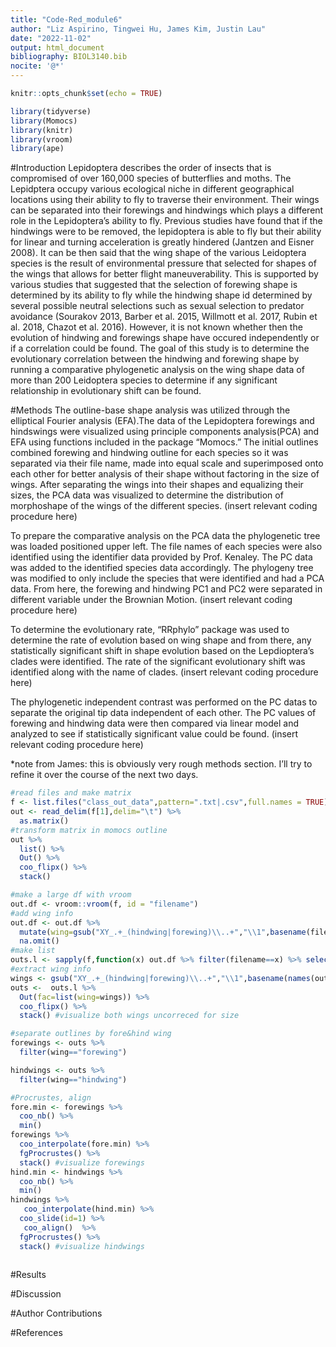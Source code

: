 ```yaml
---
title: "Code-Red_module6"
author: "Liz Aspirino, Tingwei Hu, James Kim, Justin Lau"
date: "2022-11-02"
output: html_document
bibliography: BIOL3140.bib
nocite: '@*'
---
```


```r
knitr::opts_chunk$set(echo = TRUE)
```

```r
library(tidyverse)
library(Momocs)
library(knitr)
library(vroom)
library(ape)
```
#Introduction
Lepidoptera describes the order of insects that is compromised of over 160,000 species of butterflies and moths. The Lepidptera occupy various ecological niche in different geographical locations using their ability to fly to traverse their environment. Their wings can be separated into their forewings and hindwings which plays a different role in the Lepidoptera's ability to fly. Previous studies have found that if the hindwings were to be removed, the lepidoptera is able to fly but their ability for linear and turning acceleration is greatly hindered (Jantzen and Eisner 2008). It can be then said that the wing shape of the various Leidoptera species is the result of environmental pressure that selected for shapes of the wings that allows for better flight maneuverability. This is supported by various studies that suggested that the selection of forewing shape is determined by its ability to fly while the hindwing shape id determined by several possible neutral selections such as sexual selection to predator avoidance (Sourakov 2013, Barber et al. 2015, Willmott et al. 2017, Rubin et al. 2018, Chazot et al. 2016). However, it is not known whether then the evolution of hindwing and forewings shape have occured independently or if a correlation could be found. The goal of this study is to determine the evolutionary correlation between the hindwing and forewing shape by running a comparative phylogenetic analysis on the wing shape data of more than 200 Leidoptera species to determine if any significant relationship in evolutionary shift can be found.

#Methods
The outline-base shape analysis was utilized through the elliptical Fourier analysis (EFA).The data of the Lepidoptera forewings and hindswings were visualized using principle components analysis(PCA) and EFA using functions included in the package "Momocs." The initial outlines combined forewing and hindwing outline for each species so it was separated via their file name, made into equal scale and superimposed onto each other for better analysis of their shape without factoring in the size of wings. After separating the wings into their shapes and equalizing their sizes, the PCA data was visualized to determine the distribution of morphoshape of the wings of the different species.
(insert relevant coding procedure here)

To prepare the comparative analysis on the PCA data the phylogenetic tree was loaded positioned upper left. The file names of each species were also identified using the identifier data provided by Prof. Kenaley. The PC data was added to the identified species data accordingly. The phylogeny tree was modified to only include the species that were identified and had a PCA data. From here, the forewing and hindwing PC1 and PC2 were separated in different variable under the Brownian Motion.
(insert relevant coding procedure here)

To determine the evolutionary rate, "RRphylo" package was used to determine the rate of evolution based on wing shape and from there, any statistically significant shift in shape evolution based on the Lepdioptera's clades were identified. The rate of the significant evolutionary shift was identified along with the name of clades.
(insert relevant coding procedure here)

The phylogenetic independent contrast was performed on the PC datas to separate the original tip data independent of each other. The PC values of forewing and hindwing data were then compared via linear model and analyzed to see if statistically significant value could be found.
(insert relevant coding procedure here)

*note from James: this is obviously very rough methods section. I'll try to refine it over the course of the next two days.


```r
#read files and make matrix
f <- list.files("class_out_data",pattern=".txt|.csv",full.names = TRUE)
out <- read_delim(f[1],delim="\t") %>% 
  as.matrix()
#transform matrix in momocs outline
out %>% 
  list() %>% 
  Out() %>% 
  coo_flipx() %>% 
  stack()
```

```r
#make a large df with vroom
out.df <- vroom::vroom(f, id = "filename")
#add wing info
out.df <- out.df %>% 
  mutate(wing=gsub("XY_.+_(hindwing|forewing)\\..+","\\1",basename(filename))) %>% 
  na.omit()
#make list
outs.l <- sapply(f,function(x) out.df %>% filter(filename==x) %>% select(X,Y) %>% as.matrix)
#extract wing info
wings <- gsub("XY_.+_(hindwing|forewing)\\..+","\\1",basename(names(outs.l)))
outs <-  outs.l %>% 
  Out(fac=list(wing=wings)) %>% 
  coo_flipx() %>% 
  stack() #visualize both wings uncorreced for size
```

```r
#separate outlines by fore&hind wing
forewings <- outs %>% 
  filter(wing=="forewing")

hindwings <- outs %>% 
  filter(wing=="hindwing")

#Procrustes, align
fore.min <- forewings %>% 
  coo_nb() %>% 
  min()
forewings %>%
  coo_interpolate(fore.min) %>% 
  fgProcrustes() %>% 
  stack() #visualize forewings
hind.min <- hindwings %>% 
  coo_nb() %>% 
  min()
hindwings %>% 
   coo_interpolate(hind.min) %>% 
  coo_slide(id=1) %>% 
   coo_align()  %>%
  fgProcrustes() %>%
  stack() #visualize hindwings
```
```r

```

#Results

#Discussion

#Author Contributions

#References